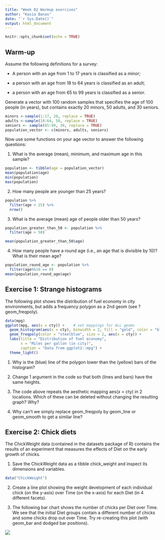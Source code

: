 ```yaml
---
title: "Week 02 Warmup exercises"
author: "Kasia Banas"
date: "`r Sys.Date()`"
output: html_document
---
```


```r
knitr::opts_chunk$set(echo = TRUE)
```

## Warm-up

Assume the following definitions for a survey:

-   A person with an age from 1 to 17 years is classified as a minor;

-   a person with an age from 18 to 64 years is classified as an adult;

-   a person with an age from 65 to 99 years is classified as a senior.

Generate a vector with 100 random samples that specifies the age of 100 people (in years), but contains exactly 20 minors, 50 adults, and 30 seniors.

```r
minors <-sample(1:17, 20, replace = TRUE)
adults <-sample(18:64, 50, replace = TRUE)
seniors <- sample(65:99, 30, replace = TRUE)
population_vector <- c(minors, adults, seniors)
```

Now use some functions on your age vector to answer the following questions:

1.  What is the average (mean), minimum, and maximum age in this sample?

```r
population <- tibble(age = population_vector)
mean(population$age)
min(population)
max(population)
```

2.  How many people are younger than 25 years?

```r
population %>%
  filter(age < 25) %>%
  nrow()
```

3.  What is the average (mean) age of people older than 50 years?

```r
population_greater_than_50 <- population %>%
  filter(age > 50)

mean(population_greater_than_50$age)
```

4.  How many people have a round age (i.e., an age that is divisible by 10)? What is their mean age?

```r
population_round_age <- population %>%
  filter(age%%10 == 0)
mean(population_round_age$age)
```

## Exercise 1: Strange histograms

The following plot shows the distribution of fuel economy in city environments, but adds a frequency polygon as a 2nd geom (see ?geom_freqpoly).

```r
data(mpg)
ggplot(mpg, aes(x = cty)) +    # set mappings for ALL geoms
  geom_histogram(aes(x = cty), binwidth = 2, fill = "gold", color = "black") +
  geom_freqpoly(color = "steelblue", size = 2, aes(x = cty)) +
  labs(title = "Distribution of fuel economy", 
       x = "Miles per gallon (in city)",
       caption = "Data from ggplot2::mpg") +
  theme_light()
```

1.  Why is the (blue) line of the polygon lower than the (yellow) bars of the histogram?

2.  Change 1 argument in the code so that both (lines and bars) have the same heights.

3.  The code above repeats the aesthetic mapping aes(x = cty) in 2 locations. Which of these can be deleted without changing the resulting graph? Why?

4.  Why can't we simply replace geom_freqpoly by geom_line or geom_smooth to get a similar line?

## Exercise 2: Chick diets

The ChickWeight data (contained in the datasets package of R) contains the results of an experiment that measures the effects of Diet on the early growth of chicks.

1.  Save the ChickWeight data as a tibble chick_weight and inspect its dimensions and variables.

```r
data("ChickWeight")
```

2.  Create a line plot showing the weight development of each individual chick (on the y-axis) over Time (on the x-axis) for each Diet (in 4 different facets).

3.  The following bar chart shows the number of chicks per Diet over Time. We see that the initial Diet groups contain a different number of chicks and some chicks drop out over Time. Try re-creating this plot (with geom_bar and dodged bar positions).

![](chicks-diets.png)
